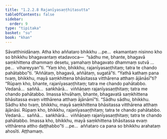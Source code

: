 ```yaml
---
title: "1.2.2.8 Rajanīyasaṇṭhitasutta"
tableOfContents: false
sidebar:
  order: 9
type: "tipitaka"
basket: "su"
book: "khan"
---
```



<DynamicBreadcrumb />

<Division number="70" book="khan" bookNo="13" page="65">

<Paragraph number="368" book="khan">
Sāvatthinidānaṃ. Atha kho aññataro bhikkhu …pe…  ekamantaṃ nisinno kho so bhikkhu bhagavantaṃ etadavoca—  “sādhu me, bhante, bhagavā saṃkhittena dhammaṃ desetu, yamahaṃ bhagavato dhammaṃ sutvā …pe…  vihareyyan”ti. “Yaṃ kho, bhikkhu, rajanīyasaṇṭhitaṃ; tatra te chando pahātabbo”ti. “Aññātaṃ, bhagavā, aññātaṃ, sugatā”ti.
</Paragraph>

<Paragraph number="369" book="khan">
“Yathā kathaṃ pana tvaṃ, bhikkhu, mayā saṃkhittena bhāsitassa vitthārena atthaṃ ājānāsī”ti? “Rūpaṃ kho, bhante, rajanīyasaṇṭhitaṃ; tatra me chando pahātabbo. Vedanā…  saññā…  saṅkhārā…  viññāṇaṃ rajanīyasaṇṭhitaṃ; tatra me chando pahātabbo. Imassa khvāhaṃ, bhante, bhagavatā saṃkhittena bhāsitassa evaṃ vitthārena atthaṃ ājānāmī”ti.
</Paragraph>

<Paragraph number="370" book="khan">
“Sādhu sādhu, bhikkhu. Sādhu kho tvaṃ, bhikkhu, mayā saṃkhittena bhāsitassa vitthārena atthaṃ ājānāsi. Rūpaṃ kho, bhikkhu, rajanīyasaṇṭhitaṃ; tatra te chando pahātabbo. Vedanā…  saññā…  saṅkhārā…  viññāṇaṃ rajanīyasaṇṭhitaṃ; tatra te chando pahātabbo. Imassa kho, bhikkhu, mayā saṃkhittena bhāsitassa evaṃ vitthārena attho daṭṭhabbo”ti …pe…  aññataro ca pana so bhikkhu arahataṃ ahosīti.

</Paragraph>
</Division>

<Paragraph number="371" type="center" book="khan">
Aṭṭhamaṃ.
</Paragraph>